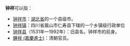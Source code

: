 '''钟祥'''可以指：
*[[钟祥市|钟祥市]]：[[湖北省|湖北省]]的一个县级市。
*[[钟祥镇|钟祥镇]]：四川省眉山市仁寿县下辖的一个乡镇级行政单位
*[[钟祥县|钟祥县]]（1531年—1992年）：旧县名，钟祥市的前身。
*[[鍾祥_(嘉慶進士)|鍾祥 (嘉慶進士)]]：清朝官员。

{{消歧义|Z|Cat=二字消歧义}}